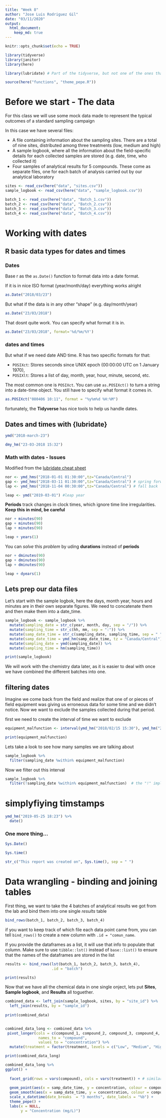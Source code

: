 ```yaml
---
title: "Week 8"
author: "Jose Luis Rodriguez Gil"
date: "03/11/2020"
output: 
  html_document:
    keep_md: true
---
```


```r
knitr::opts_chunk$set(echo = TRUE)
```


```r
library(tidyverse)
library(janitor)
library(here)

library(lubridate) # Part of the tidyverse, but not one of the ones that loads with tidyverse. needs to be loaded on its own

```

```r

source(here("functions", "theme_pepe.R"))

```

# Before we start -  The data

For this class we will use some mock data made to represent the typical outcomes of a standard sampling campaign

In this case we have several files:

- A file containing information about the sampling sites. There are a total of nine sites, distributed among three treatments (low, medium and high)
- A sample logbook, where all the information about the field-specific details for each collected samples are stored (e.g. date, time, who collected it)
- Four samples of analytical results for 5 compounds. These come as separate files, one for each batch of analysis carried out by our analytical laboratory

```r

sites <- read_csv(here("data", "sites.csv"))
sample_logbook <- read_csv(here("data", "sample_logbook.csv"))

batch_1 <- read_csv(here("data", "Batch_1.csv"))
batch_2 <- read_csv(here("data", "Batch_2.csv"))
batch_3 <- read_csv(here("data", "Batch_3.csv"))
batch_4 <- read_csv(here("data", "Batch_4.csv"))

```

# Working with dates

## R basic data types for dates and times

### Dates

Base r as the `as.Date()` function to format data into a date format.

If it is in nice ISO format (year/month/day) everything works alright

```r

as.Date("2018/03/23")


```
But what if the data is in any other "shape" (e.g. day/month/year)

```r

as.Date("23/03/2018")

```

That dosnt quite work. You can specify what format it is in.

```r

as.Date("23/03/2018", format='%d/%m/%Y')

```

### dates and times

But what if we need date AND time. R has two specific formats for that:

 - `POSIXct`: Stores seconds since UNIX epoch (00:00:00 UTC on 1 January 1970),
 - `POSIXlt`: Stores a list of day, month, year, hour, minute, second, etc.
 
The most common one is `POSIXct`. You can use `as.POSIXct()` to turn a string into a date-time object. You still have to specify what format it comes in.
 
```r

as.POSIXct("080406 10:11", format = "%y%m%d %H:%M")

```

fortunately, the **Tidyverse** has nice tools to help us handle dates.


## Dates and times with {lubridate}


```r

ymd("2018-march-23") 

```

```r

dmy_hm("23-03-2018 15:32")

```


### Math with dates - Issues

Modified from the [lubridate cheat sheet](https://github.com/rstudio/cheatsheets/blob/master/lubridate.pdf)

```r

nor <- ymd_hms("2018-01-01 01:30:00",tz="Canada/Central")
gap <- ymd_hms("2018-03-11 01:30:00",tz="Canada/Central") # spring forward
lap <- ymd_hms("2018-11-04 00:30:00",tz="Canada/Central") # fall back

leap <- ymd("2019-03-01") #leap year

```


**Periods** track changes in clock times, which ignore time line irregularities. **Keep this in mind, be careful**

```r

nor + minutes(90)
gap + minutes(90)
lap + minutes(90)

leap + years(1)

```

You can *solve* this *problem* by uding **durations** instead of **periods**

```r

nor + dminutes(90)
gap + dminutes(90)
lap + dminutes(90)

leap + dyears(1)

```


## Lets prep our data files

Let's start with the sample logbok, here the days, month year, hours and minutes are in their own separate figures. We need to concatenate them and then make them into a date_time.

```r

sample_logbook <- sample_logbook %>% 
  mutate(sampling_date = str_c(year, month, day, sep = "/")) %>%                 # this concatenates year, month and day with a "/" in between
  mutate(sampling_time = str_c(hh, mm, sep = ":")) %>%                           # this concatenates hours and minutes  with a ":" in between
  mutate(samp_date_time = str_c(sampling_date, sampling_time, sep = " ")) %>%    # this concatenates the date and the time with a space in between
  mutate(samp_date_time = ymd_hm(samp_date_time, tz = "Canada/Central")) %>%     # this is where we turn that character string into a date-time
  mutate(sampling_date = ymd(sampling_date)) %>%                                 # we make the date alone into a date, in case we need it later
  mutate(sampling_time = hm(sampling_time))                                      # we make the time alone into a time, in case we need it later

print(sample_logbook)

```

We will work with the chemistry data later, as it is easier to deal with once we have combined the different batches into one.


## filtering dates


Imagine we come back from the field and realize that one of or pieces of field equipment was giving us erroneous data for some time and we didn't notice. Now we want to exclude the samples collected during that period.

first we need to create the interval of time we want to exclude

```r

equipment_malfunction <- interval(ymd_hm("2018/02/15 15:30"), ymd_hm("2018/03/20 17:45"))

print(equipment_malfunction)

```

Lets take a look to see how many samples we are talking about

```r

sample_logbook %>% 
  filter(sampling_date %within% equipment_malfunction)

```

Now we filter out this interval


```r

sample_logbook %>% 
  filter(!sampling_date %within% equipment_malfunction)  # the "!" implies that we want to select the OPOSITE

```
# simplyfiying timstamps

```r

ymd_hm("2019-05-25 18:23") %>% 
  date()

```



### One more thing...

```r

Sys.Date()

```
```r

Sys.time()

```
 
```r

str_c("This report was created on", Sys.time(), sep = " ")

```




# Data wrangling - binding and joining tables

First thing, we want to take the 4 batches of analytical results we got from the lab and bind them into one single *results* table


```r

bind_rows(batch_1, batch_2, batch_3, batch_4)

```

if you want to keep track of which file each data point came from, you can tell `bind_rows()` to create a new column with `.id = "comun_name`.

If you provide the dataframes as a list, it will use that info to populate that column. Make sure to use `tibble::lst()` instead of `base::list()` to ensure that the names of the dataframes are stored in the list

```r

results <- bind_rows(lst(batch_1, batch_2, batch_3, batch_4), 
                     .id = "batch")

print(results)

```

Now that we have all the chemical data in one single onject, lets put **Sites**, **Sample logbook**, and **Results** all toguether. 


```r

combined_data <- left_join(sample_logbook, sites, by = "site_id") %>% 
  left_join(results, by = "sample_id")
  
print(combined_data)
  
```

```r

combined_data_long <- combined_data %>% 
 pivot_longer(cols = c(compound_1, compound_2, compound_3, compound_4, compound_5), 
               names_to = "compound", 
               values_to = "concentration") %>% 
  mutate(treatment = factor(treatment, levels = c("Low", "Medium", "High")))

print(combined_data_long)

```

```r

combined_data_long %>% 
ggplot() +
  
  facet_grid(rows = vars(compound), cols = vars(treatment)) + # similar to facet_wrap() but you can provide   two variables (to make a grid). You need to reference the variables using vars(). Annoying!
  
  geom_point(aes(x = samp_date_time, y = concentration, colour = compound)) +
  geom_smooth(aes(x = samp_date_time, y = concentration, colour = compound, fill = compound)) +
  scale_x_datetime(date_breaks  = "3 months", date_labels = "%b") +
  theme_pepe() +
  labs(x = NULL,
       y = "Concentration (mg/L)")

```





